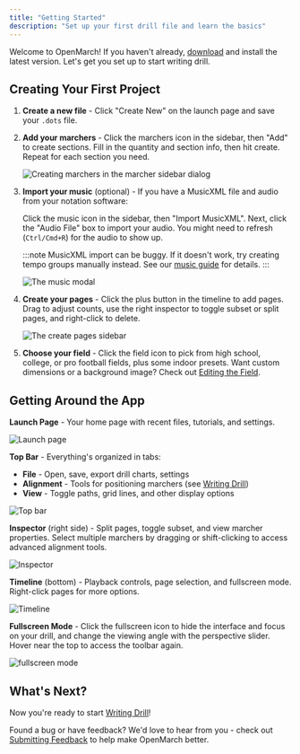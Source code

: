 ```yaml
---
title: "Getting Started"
description: "Set up your first drill file and learn the basics"
---
```



Welcome to OpenMarch! If you haven't already, [download](/download) and install the latest version. Let's get you set up to start writing drill.

## Creating Your First Project

<Steps>

1. **Create a new file** - Click "Create New" on the launch page and save your `.dots` file.

2. **Add your marchers** - Click the marchers icon in the sidebar, then "Add" to create sections. Fill in the quantity and section info, then hit create. Repeat for each section you need.

   ![Creating marchers in the marcher sidebar dialog](/docs/guides/createMarchers.png)

3. **Import your music** (optional) - If you have a MusicXML file and audio from your notation software:

   Click the music icon in the sidebar, then "Import MusicXML". Next, click the "Audio File" box to import your audio. You might need to refresh (`Ctrl/Cmd+R`) for the audio to show up.

   :::note
   MusicXML import can be buggy. If it doesn't work, try creating tempo groups manually instead. See our [music guide](/guides/music) for details.
   :::

   ![The music modal](/docs/guides/music.png)

4. **Create your pages** - Click the plus button in the timeline to add pages. Drag to adjust counts, use the right inspector to toggle subset or split pages, and right-click to delete.

   ![The create pages sidebar](/docs/guides/pagesTimeline.png)

5. **Choose your field** - Click the field icon to pick from high school, college, or pro football fields, plus some indoor presets. Want custom dimensions or a background image? Check out [Editing the Field](/guides/editing-the-grid).

</Steps>

## Getting Around the App

**Launch Page** - Your home page with recent files, tutorials, and settings.

![Launch page](/docs/guides/launchpage.png)

**Top Bar** - Everything's organized in tabs:

- **File** - Open, save, export drill charts, settings
- **Alignment** - Tools for positioning marchers (see [Writing Drill](/guides/writing-drill))
- **View** - Toggle paths, grid lines, and other display options

![Top bar](/docs/guides/topbar.png)

**Inspector** (right side) - Split pages, toggle subset, and view marcher properties. Select multiple marchers by dragging or shift-clicking to access advanced alignment tools.

![Inspector](/docs/guides/inspector.png)

**Timeline** (bottom) - Playback controls, page selection, and fullscreen mode. Right-click pages for more options.

![Timeline](/docs/guides/timeline.png)

**Fullscreen Mode** - Click the fullscreen icon to hide the interface and focus on your drill, and change the viewing angle with the perspective slider. Hover near the top to access the toolbar again.

![fullscreen mode](/docs/guides/fullscreen.png)

## What's Next?

Now you're ready to start [Writing Drill](/guides/writing-drill)!

Found a bug or have feedback? We'd love to hear from you - check out [Submitting Feedback](/guides/submitting-feedback) to help make OpenMarch better.
